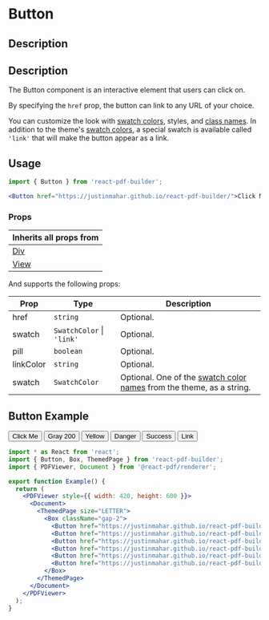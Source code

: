 

<Meta title="Documentation/Components/Button" />

<h1>Button</h1>

## Description

## Description

The Button component is an interactive element that users can click on. 

By specifying the `href` prop, the button can link to any URL of your choice. 

You can customize the look with [swatch colors](https://justinmahar.github.io/react-pdf-builder/?path=/docs/documentation-themes--docs#swatch-colors), styles, and [class names](https://justinmahar.github.io/react-pdf-builder/?path=/docs/documentation-themes--docs#class-names). In addition to the theme's [swatch colors](https://justinmahar.github.io/react-pdf-builder/?path=/docs/documentation-themes--docs#swatch-colors), a special swatch is available called `'link'` that will make the button appear as a link.

## Usage

```jsx
import { Button } from 'react-pdf-builder';
```

```jsx
<Button href="https://justinmahar.github.io/react-pdf-builder/">Click Me</Button>
```

### Props

| Inherits all props from                                                                                      |
| ------------------------------------------------------------------------------------------------------------ |
| [Div](https://justinmahar.github.io/react-pdf-builder/?path=/docs/documentation-components-basics-div--docs) |
| [View](https://react-pdf.org/components#view)                                                                |

And supports the following props:

| Prop      | Type                          | Description                                                                                                                                                                  |
| --------- | ----------------------------- | ---------------------------------------------------------------------------------------------------------------------------------------------------------------------------- |
| href      | `string`                      | Optional.                                                                                                                                                                    |
| swatch    | `SwatchColor` &#124; `'link'` | Optional.                                                                                                                                                                    |
| pill      | `boolean`                     | Optional.                                                                                                                                                                    |
| linkColor | `string`                      | Optional.                                                                                                                                                                    |
| swatch    | `SwatchColor`                 | Optional. One of the [swatch color names](https://justinmahar.github.io/react-pdf-builder/?path=/docs/documentation-themes--docs#swatch-colors) from the theme, as a string. |
  
## Button Example

<DocsPDF>
  <Box className="gap-2">
    <Button href="https://justinmahar.github.io/react-pdf-builder/">Click Me</Button>
    <Button href="https://justinmahar.github.io/react-pdf-builder/" swatch='gray200'>Gray 200</Button>
    <Button href="https://justinmahar.github.io/react-pdf-builder/" swatch='yellow'>Yellow</Button>
    <Button href="https://justinmahar.github.io/react-pdf-builder/" swatch='danger'>Danger</Button>
    <Button href="https://justinmahar.github.io/react-pdf-builder/" swatch='success'>Success</Button>
    <Button href="https://justinmahar.github.io/react-pdf-builder/" swatch='link'>Link</Button>
  </Box>
</DocsPDF>

```jsx
import * as React from 'react';
import { Button, Box, ThemedPage } from 'react-pdf-builder';
import { PDFViewer, Document } from '@react-pdf/renderer';

export function Example() {
  return (
    <PDFViewer style={{ width: 420, height: 600 }}>
      <Document>
        <ThemedPage size="LETTER">
          <Box className="gap-2">
            <Button href="https://justinmahar.github.io/react-pdf-builder/">Click Me</Button>
            <Button href="https://justinmahar.github.io/react-pdf-builder/" swatch='gray200'>Gray 200</Button>
            <Button href="https://justinmahar.github.io/react-pdf-builder/" swatch='yellow'>Yellow</Button>
            <Button href="https://justinmahar.github.io/react-pdf-builder/" swatch='danger'>Danger</Button>
            <Button href="https://justinmahar.github.io/react-pdf-builder/" swatch='success'>Success</Button>
            <Button href="https://justinmahar.github.io/react-pdf-builder/" swatch='link'>Link</Button>
          </Box>
        </ThemedPage>
      </Document>
    </PDFViewer>
  );
}
```
